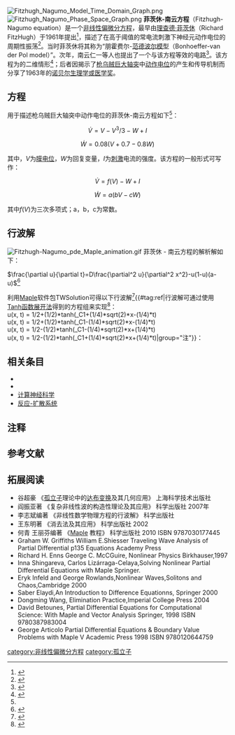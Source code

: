 [[File:Fitzhugh_Nagumo_Model_Time_Domain_Graph.png|thumb]]
[[File:Fitzhugh_Nagumo_Phase_Space_Graph.png|thumb]]
'''菲茨休-南云方程'''（Fitzhugh-Nagumo equation）是一个[[非线性偏微分方程|非线性偏微分方程]]，最早由[[理查德·菲茨休|理查德·菲茨休]]（Richard FitzHugh）于1961年提出<ref>{{cite journal |last1=FitzHugh |first1=Richard |title=Impulses and Physiological States in Theoretical Models of Nerve Membrane |journal=Biophysical Journal |date=1961-07 |volume=1 |issue=6 |pages=445–466 |doi=10.1016/S0006-3495(61)86902-6 |url=https://doi.org/10.1016/S0006-3495(61)86902-6}}</ref>，描述了在高于阈值的常电流刺激下神经元动作电位的周期性振荡<ref>{{cite book |last1=Griffiths |first1=Graham |title=Traveling Wave Analysis of Partial Differential Equations : Numerical and Analytical Methods with Matlab and Maple. |publisher=Elsevier Science |location=Burlington |isbn=9780123846532 |page=147-172}}</ref>。当时菲茨休将其称为“朋霍费尔-[[范德波尔振荡器|范德波尔模型]]（Bonhoeffer-van der Pol model）”。次年，南云仁一等人也提出了一个与该方程等效的电路<ref>{{cite journal |last1=Nagumo |first1=J. |last2=Arimoto |first2=S. |last3=Yoshizawa |first3=S. |title=An Active Pulse Transmission Line Simulating Nerve Axon |journal=Proceedings of the IRE |date=1962-10 |volume=50 |issue=10 |pages=2061–2070 |doi=10.1109/JRPROC.1962.288235}}</ref>。该方程为{{le|霍奇金-赫胥黎模型|Hodgkin-Huxley model}}的二维情形<ref name="scholarpedia">{{cite journal |last1=Izhikevich |first1=Eugene |last2=FitzHugh |first2=Richard |title=FitzHugh-Nagumo model |journal=Scholarpedia |date=2006 |volume=1 |issue=9 |pages=1349 |doi=10.4249/scholarpedia.1349}}</ref>；后者因揭示了[[枪乌贼巨大轴突|枪乌贼巨大轴突]]中[[动作电位|动作电位]]的产生和传导机制而分享了1963年的[[诺贝尔生理学或医学奖|诺贝尔生理学或医学奖]]。

==方程==

用于描述枪乌贼巨大轴突中动作电位的菲茨休-南云方程如下<ref name="scholarpedia"/>：

:<math>\dot{V} = V-V^3/3 - W + I</math> 
:<math>\dot{W} = 0.08(V+0.7 - 0.8W)</math> 

其中，<math>V</math>为[[膜电位|膜电位]]，<math>W</math>为回复变量，<math>I</math>为[[刺激_(生理学)|刺激]]电流的强度。该方程的一般形式可写作：

:<math>\dot{V} = f(V)  - W +  I</math> 
:<math>\dot{W} = a(bV - cW)</math> 

其中<math>f(V)</math>为三次多项式；a，b，c为常数。

==行波解==
[[File:Fitzhugh-Nagumo_pde_Maple_animation.gif|thumb]]
菲茨休 - 南云方程的解析解如下：

<math>\frac{\partial u}{\partial t}=D\frac{\partial^2 u}{\partial^2 x^2}-u(1-u)(a-u)</math><ref>{{cite book |last1=Griffiths |first1=Graham |title=Traveling Wave Analysis of Partial Differential Equations : Numerical and Analytical Methods with Matlab and Maple. |publisher=Elsevier Science |location=Burlington |isbn=9780123846532 |page=166}}</ref>

利用[[Maple|Maple]]软件包TWSolution可得以下行波解<ref>{{cite book |last1=Griffiths |first1=Graham |title=Traveling Wave Analysis of Partial Differential Equations : Numerical and Analytical Methods with Matlab and Maple. |publisher=Elsevier Science |location=Burlington |isbn=9780123846532 |page=436}}</ref>{{#tag:ref|行波解可通过使用[[Tanh函数展开法|Tanh函数展开法]]得到的方程组来实现<ref>{{cite journal |last1=Wazwaz |first1=Abdul-Majid |title=The tanh method for traveling wave solutions of nonlinear equations |journal=Applied Mathematics and Computation |date=2004-07 |volume=154 |issue=3 |pages=713–723 |doi=10.1016/S0096-3003(03)00745-8}}</ref>：
<br/>
u(x, t) = 1/2+(1/2)*tanh(_C1+(1/4)*sqrt(2)*x-(1/4)*t)
<br/>
u(x, t) = 1/2+(1/2)*tanh(_C1-(1/4)*sqrt(2)*x-(1/4)*t)
<br/>
u(x, t) = 1/2-(1/2)*tanh(_C1-(1/4)*sqrt(2)*x+(1/4)*t)
<br/>
u(x, t) = 1/2-(1/2)*tanh(_C1+(1/4)*sqrt(2)*x+(1/4)*t)|group="注"}}：

{{Gallery
|width=250
|height=200
|align=center
|File:1-Fitzhugh Nagumo plot 3.jpg|
|File:1-Fitzhugh Nagumo plot 4.jpg|
|File:1-Fitzhugh Nagumo plot 5.jpg|
|File:1-Fitzhugh Nagumo plot 6.jpg|
|File:1-Fitzhugh Nagumo plot 7.jpg|
|File:1-Fitzhugh Nagumo plot 8.jpg|
|File:1-Fitzhugh Nagumo plot 10.jpg|
|File:1-Fitzhugh Nagumo plot 11.jpg|
|File:1-Fitzhugh Nagumo plot 9.jpg|
|
}}

== 相关条目 ==
* {{le|霍奇金-赫胥黎模型|Hodgkin-Huxley model}}
* {{le|生物神经元模型|Biological neuron model}}
* [[计算神经科学|计算神经科学]]
* [[反应-扩散系统|反应-扩散系统]]

== 注释 ==
{{Reflist|group="注"}}

==参考文献==
{{reflist|2}}

== 拓展阅读 ==
* 谷超豪 《[[孤立子|孤立子]]理论中的[[达布变换|达布变换]]及其几何应用》 上海科学技术出版社
* 阎振亚著 《复杂非线性波的构造性理论及其应用》 科学出版社 2007年
* 李志斌编著 《非线性数学物理方程的行波解》 科学出版社
* 王东明著 《消去法及其应用》 科学出版社 2002
* 何青 王丽芬编著 《[[Maple|Maple]] 教程》 科学出版社 2010 ISBN 9787030177445
* Graham W. Griffiths William E.Shiesser Traveling Wave Analysis of Partial Differential p135 Equations Academy Press
* Richard H. Enns George C. McCGuire, Nonlinear Physics Birkhauser,1997
* Inna Shingareva, Carlos Lizárraga-Celaya,Solving Nonlinear Partial Differential Equations with Maple Springer.
* Eryk Infeld and George Rowlands,Nonlinear Waves,Solitons and Chaos,Cambridge 2000
* Saber Elaydi,An Introduction to Difference Equationns, Springer 2000
* Dongming Wang, Elimination Practice,Imperial College Press 2004
* David Betounes, Partial Differential Equations for Computational Science: With Maple and Vector Analysis Springer, 1998 ISBN 9780387983004
* George Articolo Partial Differential Equations & Boundary Value Problems with Maple V Academic Press 1998 ISBN 9780120644759

{{非线性偏微分方程}}

[[category:非线性偏微分方程|category:非线性偏微分方程]]
[[category:孤立子|category:孤立子]]